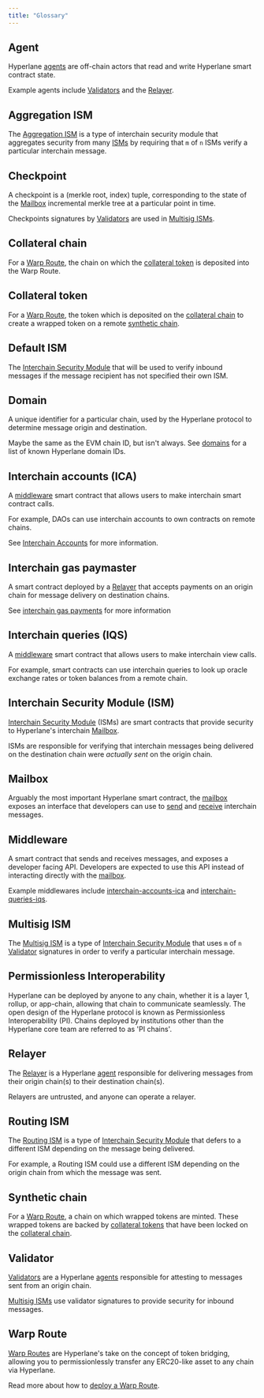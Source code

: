 ```yaml
---
title: "Glossary"
---
```


## Agent[​](#agent "Direct link to Agent")

Hyperlane [agents](/docs/protocol/agents) are off-chain actors that read and write Hyperlane smart contract state.

Example agents include [Validators](/docs/protocol/agents/validators) and the [Relayer](/docs/protocol/agents/relayer).

## Aggregation ISM[​](#aggregation-ism "Direct link to Aggregation ISM")

The [Aggregation ISM](/docs/protocol/ISM/aggregation-ISM) is a type of interchain security module that aggregates security from many [ISMs](/docs/reference/glossary#interchain-security-module) by requiring that `m` of `n` ISMs verify a particular interchain message.

## Checkpoint

A checkpoint is a (merkle root, index) tuple, corresponding to the state of the [Mailbox](/docs/reference/glossary#mailbox) incremental merkle tree at a particular point in time.

Checkpoints signatures by [Validators](/docs/reference/glossary#validator) are used in [Multisig ISMs](/docs/reference/glossary#multisig-ism).

## Collateral chain[​](#collateral-chain "Direct link to Collateral chain")

For a [Warp Route](/docs/reference/glossary#warp-route), the chain on which the [collateral token](/docs/reference/glossary#collateral-token) is deposited into the Warp Route.

## Collateral token[​](#collateral-token "Direct link to Collateral token")

For a [Warp Route](/docs/reference/glossary#warp-route), the token which is deposited on the [collateral chain](/docs/reference/glossary#collateral-chain) to create a wrapped token on a remote [synthetic chain](/docs/reference/glossary#synthetic-chain).

## Default ISM[​](#default-ism "Direct link to Default ISM")

The [Interchain Security Module](/docs/reference/glossary#interchain-security-module) that will be used to verify inbound messages if the message recipient has not specified their own ISM.

## Domain[​](#domain "Direct link to Domain")

A unique identifier for a particular chain, used by the Hyperlane protocol to determine message origin and destination.

Maybe the same as the EVM chain ID, but isn't always. See [domains](/docs/reference/domains/) for a list of known Hyperlane domain IDs.

## Interchain accounts (ICA)[​](#interchain-accounts-ica "Direct link to Interchain accounts (ICA)")

A [middleware](/docs/reference/glossary#middleware) smart contract that allows users to make interchain smart contract calls.

For example, DAOs can use interchain accounts to own contracts on remote chains.

See [Interchain Accounts](/docs/reference/applications/interchain-account) for more information.

## Interchain gas paymaster[​](#interchain-gas-paymaster "Direct link to Interchain gas paymaster")

A smart contract deployed by a [Relayer](/docs/reference/glossary#relayer) that accepts payments on an origin chain for message delivery on destination chains.

See [interchain gas payments](/docs/protocol/interchain-gas-payment) for more information

## Interchain queries (IQS)[​](#interchain-queries-iqs "Direct link to Interchain queries (IQS)")

A [middleware](/docs/reference/glossary#middleware) smart contract that allows users to make interchain view calls.

For example, smart contracts can use interchain queries to look up oracle exchange rates or token balances from a remote chain.

## Interchain Security Module (ISM)[​](#interchain-security-module-ism "Direct link to Interchain Security Module (ISM)")

[Interchain Security Module](/docs/protocol/ISM/modular-security) (ISMs) are smart contracts that provide security to Hyperlane's interchain [Mailbox](/docs/protocol/mailbox).

ISMs are responsible for verifying that interchain messages being delivered on the destination chain were _actually sent_ on the origin chain.

## Mailbox[​](#mailbox "Direct link to Mailbox")

Arguably the most important Hyperlane smart contract, the [mailbox](/docs/protocol/interchain-gas-payment) exposes an interface that developers can use to [send](/docs/reference/messaging/send) and [receive](/docs/reference/messaging/receive) interchain messages.

## Middleware[​](#middleware "Direct link to Middleware")

A smart contract that sends and receives messages, and exposes a developer facing API. Developers are expected to use this API instead of interacting directly with the [mailbox](/docs/reference/glossary#mailbox).

Example middlewares include [interchain-accounts-ica](/docs/reference/glossary#interchain-accounts-ica) and [interchain-queries-iqs](/docs/reference/glossary#interchain-queries-iqs).

## Multisig ISM[​](#multisig-ism "Direct link to Multisig ISM")

The [Multisig ISM](/docs/protocol/ISM/multisig-ISM) is a type of [Interchain Security Module](/docs/reference/glossary#interchain-security-module) that uses `m` of `n` [Validator](/docs/reference/glossary#validator) signatures in order to verify a particular interchain message.

## Permissionless Interoperability[​](#permissionless-interoperability "Direct link to Permissionless Interoperability")

Hyperlane can be deployed by anyone to any chain, whether it is a layer 1, rollup, or app-chain, allowing that chain to communicate seamlessly. The open design of the Hyperlane protocol is known as Permissionless Interoperability (PI). Chains deployed by institutions other than the Hyperlane core team are referred to as 'PI chains'.

## Relayer[​](#relayer "Direct link to Relayer")

The [Relayer](/docs/protocol/agents/relayer) is a Hyperlane [agent](/docs/reference/glossary#agent) responsible for delivering messages from their origin chain(s) to their destination chain(s).

Relayers are untrusted, and anyone can operate a relayer.

## Routing ISM[​](#routing-ism "Direct link to Routing ISM")

The [Routing ISM](/docs/protocol/ISM/routing-ISM) is a type of [Interchain Security Module](/docs/reference/glossary#interchain-security-module) that defers to a different ISM depending on the message being delivered.

For example, a Routing ISM could use a different ISM depending on the origin chain from which the message was sent.

## Synthetic chain[​](#synthetic-chain "Direct link to Synthetic chain")

For a [Warp Route](/docs/reference/glossary#warp-route), a chain on which wrapped tokens are minted. These wrapped tokens are backed by [collateral tokens](/docs/reference/glossary#collateral-token) that have been locked on the [collateral chain](/docs/reference/glossary#collateral-chain).

## Validator[​](#validator "Direct link to Validator")

[Validators](/docs/protocol/agents/validators) are a Hyperlane [agents](/docs/reference/glossary#agent) responsible for attesting to messages sent from an origin chain.

[Multisig ISMs](/docs/reference/glossary#multisig-ism) use validator signatures to provide security for inbound messages.

## Warp Route[​](#warp-route "Direct link to Warp Route")

[Warp Routes](/docs/reference/applications/warp-routes#overview) are Hyperlane's take on the concept of token bridging, allowing you to permissionlessly transfer any ERC20-like asset to any chain via Hyperlane.

Read more about how to [deploy a Warp Route](/docs/guides/deploy-warp-route).
